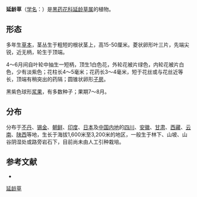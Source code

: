 {{Speciesbox
| name = 黑藥花科延龄草屬植物
| status = 
| status_system = 
| image = Trillium tschonoskii (Montage s2).jpg
| genus = Trillium
| species = tschonoskii
| authority = Maxim., 1884
}}

'''延龄草'''（[[学名|学名]]：{{lang|la|''Trillium tschonoskii''}}）是[[黑药花科|黑药花科]][[延龄草属|延龄草属]]的植物。

== 形态 ==
多年生[[草本|草本]]，茎丛生于粗短的根状茎上，高15-50厘米。菱状卵形叶三片，先端尖锐，近无柄，轮生于顶端。

4～6月间自叶轮中抽生一短柄，顶生1白色花，外轮花被片绿色，内轮花被片白色，少有淡紫色；花柱长4～5毫米；花药长3～4毫米，短于花丝或与花丝近等长，顶端有稍突出的药隔；圆锥状卵形[[子房|子房]]。

黑紫色球形[[浆果|浆果]]，有多数种子；果期7～8月。

== 分布 ==
分布于[[不丹|不丹]]、[[锡金|锡金]]、[[朝鲜民主主义人民共和国|朝鲜]]、[[印度|印度]]、[[日本|日本]]及[[中国内地|中国内地]]的[[四川|四川]]、[[安徽|安徽]]、[[甘肃|甘肃]]、[[西藏|西藏]]、[[云南|云南]]、[[陕西|陕西]]等地，生长于海拔1,600米至3,200米的地区，一般生于林下、山坡、山谷阴湿处或路旁岩石下，目前尚未由人工引种栽培。

== 参考文献 ==
<div class="references-small">
* {{cite web| url =http://www.bioinfo.cn/db05/KmzwSpecies.php?action=view&id=22550| title =延龄草| work =《中国高等植物数据库全库》| publisher =中国科学院微生物研究所| author =昆明植物研究所| accessdate =2009-02-25| deadurl =yes| archiveurl =https://web.archive.org/web/20160305010213/http://www.bioinfo.cn/db05/KmzwSpecies.php?action=view&id=22550| archivedate =2016-03-05}}
</div>
{{commons|Trillium tschonoskii}}
{{Taxonbar|from=Q3023737}}

[[Category:延龄草属|延龄草]]


{{植物小作品}}